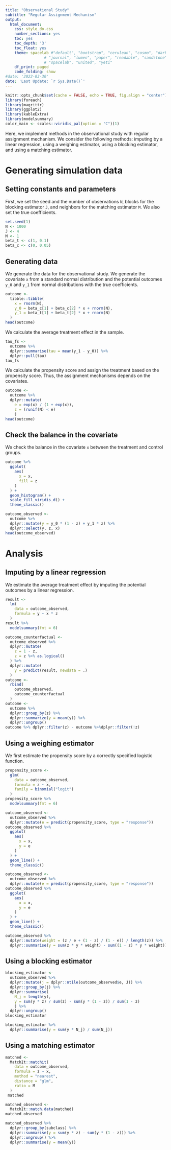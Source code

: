 ```yaml
---
title: "Observational Study"
subtitle: "Regular Assignment Mechanism"
output: 
  html_document:
    css: style_do.css
    number_sections: yes
    toc: yes
    toc_depth: '3'
    toc_float: yes
    theme: spacelab #"default", "bootstrap", "cerulean", "cosmo", "darkly", "flatly",
                 # "journal", "lumen", "paper", "readable", "sandstone", "simplex",
                 # "spacelab", "united", "yeti"
    df_print: paged
    code_folding: show
#date: '2022-03-30'
date: 'Last Update: `r Sys.Date()`'
---
```


```r
knitr::opts_chunk$set(cache = FALSE, echo = TRUE, fig.align = "center")
library(foreach)
library(magrittr)
library(ggplot2)
library(kableExtra)
library(modelsummary)
color_main <- scales::viridis_pal(option = "C")(1)
```

Here, we implement methods in the observational study with regular assignment mechanism. We consider the following methods: imputing by a linear regression, using a weighing estimator, using a blocking estimator, and using a matching estimator.

# Generating simulation data

## Setting constants and parameters

First, we set the seed and the number of observations `N`, blocks for the blocking estimator `J`, and neighbors for the matching estimator `M`. We also set the true coefficients.

```r
set.seed(1)
N <- 1000
J <- 4
M <- 1
beta_t <- c(1, 0.1)
beta_c <- c(0, 0.05)
```

## Generating data

We generate the data for the observational study. We generate the covariate `x` from a standard normal distribution and the potential outcomes `y_0` and `y_1` from normal distributions with the true coefficients. 

```r
outcome <-
  tibble::tibble(
    x = rnorm(N),
    y_0 = beta_c[1] + beta_c[2] * x + rnorm(N),
    y_1 = beta_t[1] + beta_t[2] * x + rnorm(N)
  )
head(outcome)
```

We calculate the average treatment effect in the sample.

```r
tau_fs <- 
  outcome %>%
  dplyr::summarise(tau = mean(y_1 - y_0)) %>%
  dplyr::pull(tau)
tau_fs
```

We calculate the propensity score and assign the treatment based on the propensity score. Thus, the assignment mechanisms depends on the covariates.

```r
outcome <-
  outcome %>%
  dplyr::mutate(
    e = exp(x) / (1 + exp(x)),
    z = (runif(N) < e)
    )
head(outcome)
```

## Check the balance in the covariate

We check the balance in the covariate `x` between the treatment and control groups.

```r
outcome %>%
  ggplot(
    aes(
      x = x,
      fill = z
    )
  ) +
  geom_histogram() +
  scale_fill_viridis_d() +
  theme_classic()
```


```r
outcome_observed <-
  outcome %>%
  dplyr::mutate(y = y_0 * (1 - z) + y_1 * z) %>%
  dplyr::select(y, z, x)
head(outcome_observed)
```

# Analysis

## Imputing by a linear regression

We estimate the average treatment effect by imputing the potential outcomes by a linear regression.

```r
result <-
  lm(
    data = outcome_observed,
    formula = y ~ x * z 
  )
result %>%
  modelsummary(fmt = 6)
```

```r
outcome_counterfactual <-
  outcome_observed %>%
  dplyr::mutate(
    z = 1 - z,
    z = z %>% as.logical()
  ) %>%
  dplyr::mutate(
    y = predict(result, newdata = .)
  )
outcome <-
  rbind(
    outcome_observed,
    outcome_counterfactual
  )
outcome <-
  outcome %>%
  dplyr::group_by(z) %>%
  dplyr::summarize(y = mean(y)) %>%
  dplyr::ungroup()
outcome %>% dplyr::filter(z) - outcome %>%dplyr::filter(!z)
```

## Using a weighing estimator

We first estimate the propensity score by a correctly specified logistic function.

```r
propensity_score <-
  glm(
    data = outcome_observed,
    formula = z ~ x,
    family = binomial("logit")
  )
propensity_score %>%
  modelsummary(fmt = 6)
```

```r
outcome_observed <-
  outcome_observed %>%
  dplyr::mutate(e = predict(propensity_score, type = "response"))
outcome_observed %>%
  ggplot(
    aes(
      x = x,
      y = e
    )
  ) +
  geom_line() +
  theme_classic()
```

```r
outcome_observed <-
  outcome_observed %>%
  dplyr::mutate(e = predict(propensity_score, type = "response"))
outcome_observed %>%
  ggplot(
    aes(
      x = x,
      y = e
    )
  ) +
  geom_line() +
  theme_classic()
```

```r
outcome_observed %>%
  dplyr::mutate(weight = (z / e + (1 - z) / (1 - e)) / length(z)) %>%
  dplyr::summarise(y = sum(z * y * weight) - sum((1 - z) * y * weight)) 
```

## Using a blocking estimator

```r
blocking_estimator <-
  outcome_observed %>%
  dplyr::mutate(j = dplyr::ntile(outcome_observed$e, J)) %>%
  dplyr::group_by(j) %>%
  dplyr::summarise(
    N_j = length(y),
    y = sum(y * z) / sum(z) - sum(y * (1 - z)) / sum(1 - z)
    ) %>%
  dplyr::ungroup()
blocking_estimator
```


```r
blocking_estimator %>%
  dplyr::summarise(y = sum(y * N_j) / sum(N_j))
```

## Using a matching estimator

```r
matched <-
  MatchIt::matchit(
    data = outcome_observed,
    formula = z ~ x,
    method = "nearest",
    distance = "glm",
    ratio = M
  )
 matched 
```

```r
matched_observed <-
  MatchIt::match.data(matched) 
matched_observed
```

```r
matched_observed %>%
  dplyr::group_by(subclass) %>%
  dplyr::summarise(y = sum(y * z) - sum(y * (1 - z))) %>%
  dplyr::ungroup() %>%
  dplyr::summarise(y = mean(y))
```
